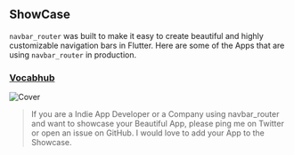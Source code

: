 ## ShowCase

`navbar_router` was built to make it easy to create beautiful and highly customizable navigation bars in Flutter. Here are some of the Apps that are using `navbar_router` in production.

### [Vocabhub](https://play.google.com/store/apps/details?id=com.vocabhub.app)

![Cover](assets/showcase/vocabhub.png)

> If you are a Indie App Developer or a Company using navbar_router and want to showcase your Beautiful App, please ping me on Twitter or open an issue on GitHub. I would love to add your App to the Showcase.
